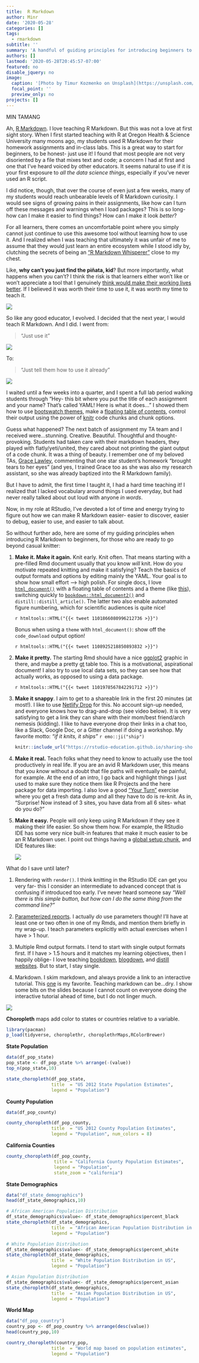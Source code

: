 ```yaml
---
title:  R Markdown
author: Minr
date: '2020-05-28'
categories: []
tags:
  - rmarkdown
subtitle: ''
summary: 'A handful of guiding principles for introducing beginners to the R Markdown family of packages.'
authors: []
lastmod: '2020-05-28T20:45:57-07:00'
featured: no
disable_jquery: no
image:
  caption: '[Photo by Timur Kozmenko on Unsplash](https://unsplash.com/photos/7gGvtQ8U4BU)'
  focal_point: ''
  preview_only: no
projects: []
---
```


MIN TAMANG

Ah, [R Markdown](https://rmarkdown.rstudio.com/). I love teaching R Markdown. But this was not a love at first sight story. When I first started teaching with R at Oregon Health & Science University many moons ago, my students used R Markdown for their homework assignments and in-class labs. This is a great way to start for beginners, to be honest- just use it! I found that most people are not very disoriented by a file that mixes text and code; a concern I had at first and one that I've heard voiced by other educators. It seems natural to use if it is your first exposure to *all the data science things*, especially if you've never used an R script.

I did notice, though, that over the course of even just a few weeks, many of my students would reach unbearable levels of R Markdown curiosity. I would see signs of growing pains in their assignments, like how can I turn off these messages and warnings when I load packages? This is so long- how can I make it easier to find things? How can I make it look *better*?

For all learners, there comes an uncomfortable point where you simply cannot just continue to use this awesome tool without learning how to use it. And I realized when I was teaching that ultimately it was unfair of me to assume that they would just learn an entire ecosystem while I stood idly by, clutching the secrets of being an ["R Markdown Whisperer"](https://twitter.com/sharlagelfand/status/1114264529477799937?s=20) close to my chest.

Like, **why can't you just find the piñata, kid**? But more importantly, what happens when you can't? I think the risk is that learners either won't like or won't appreciate a tool that I genuinely [think would make their working lives better](https://community.rstudio.com/t/convince-me-to-start-using-r-markdown/1636/7). If I believed it was worth their time to use it, it was worth my time to teach it.

![](https://media.giphy.com/media/xFcFJAryrhO6s/giphy.gif)

So like any good educator, I evolved. I decided that the next year, I would teach R Markdown. And I did. I went from:

> "Just use it"

![](https://media.giphy.com/media/pHiWkDofYnRv2/giphy.gif)

To:

> "Just tell them how to use it already"

![](https://media.giphy.com/media/3o7TKvFKwclJQDY30A/giphy.gif)

I waited until a few weeks into a quarter, and I spent a full lab period walking students through "Hey- this bit where you put the title of each assignment and your name? That's called YAML! Here is what it does..." I showed them how to use [bootswatch themes](https://bookdown.org/yihui/rmarkdown/html-document.html#appearance-and-style), make a [floating table of contents](https://bookdown.org/yihui/rmarkdown/html-document.html#table-of-contents), control their output using the power of [knitr](https://bookdown.org/yihui/rmarkdown/r-code.html) code chunks and chunk options.

Guess what happened? The next batch of assignment my TA team and I received were...stunning. Creative. Beautiful. Thoughtful and thought-provoking. Students had taken care with their markdown headers, they played with flatly/yeti/united, they cared about not printing the giant output of a code chunk. It was a thing of beauty. I remember one of my beloved TAs, [Grace Lawley](https://grace.rbind.io/), commenting that one star student's homework "brought tears to her eyes" (and yes, I trained Grace too as she was also my research assistant, so she was already baptized into the R Markdown family).

But I have to admit, the first time I taught it, I had a hard time teaching it! I realized that I lacked vocabulary around things I used everyday, but had never really talked about out loud with anyone *in words*.

Now, in my role at RStudio, I've devoted a lot of time and energy trying to figure out how we can make R Markdown easier- easier to discover, easier to debug, easier to use, and easier to talk about.

So without further ado, here are some of my guiding principles when introducing R Markdown to beginners, for those who are ready to go beyond casual knitter:

1.  **Make it. Make it again.** Knit early. Knit often. That means starting with a pre-filled Rmd document usually that you know *will* knit. How do you motivate repeated knitting and make it satisfying? Teach the basics of output formats and options by editing mainly the YAML. Your goal is to show how small effort --\> high polish. For single docs, I love [`html_document()`](https://bookdown.org/yihui/rmarkdown/html-document.html) with a floating table of contents and a theme (like [this](https://rstudio-education.github.io/sharing-short-notice/#24)), switching quickly to [`bookdown::html_document2()`](https://bookdown.org/yihui/rmarkdown/bookdown-output.html#a-single-document) and `distill::distill_article()`. The latter two also enable automated figure numbering, which for scientific audiences is quite nice!

    `r htmltools::HTML("{{< tweet 1101866080996212736 >}}")`
    
    Bonus when using a `theme` with `html_document()`: show off the `code_download` output option!

     `r htmltools::HTML("{{< tweet 1108925218850893832 >}}")`   

2.  **Make it pretty.** The starting Rmd should have a nice [ggplot2](https://ggplot2.tidyverse.org/) graphic in there, and maybe a pretty [gt](https://gt.rstudio.com/) table too. This is a motivational, aspirational document! I also try to use local data sets, so they can see how that actually works, as opposed to using a data package. 

    `r htmltools::HTML("{{< tweet 1101978567842291712 >}}")`

3.  **Make it snappy**. I aim to get to a shareable link in the first 20 minutes (at most!). I like to use [Netlify Drop](https://app.netlify.com/drop) for this. No account sign-up needed, and everyone knows how to drag-and-drop (see video below). It is very satisfying to get a link they can share with their mom/best friend/arch nemesis (kidding). I like to have everyone drop their links in a chat too, like a Slack, Google Doc, or a Gitter channel if doing a workshop. My favorite motto: *"if it knits, it ships"* `r emo::ji("ship")`

    ```r
    knitr::include_url("https://rstudio-education.github.io/sharing-short-notice/images/single-doc-dnd.mp4")
    ```

4.  **Make it real.** Teach folks what they need to know to actually use the tool productively in real life. If you are an avid R Markdown user, this means that you *know* without a doubt that file paths will eventually be painful, for example. At the end of an intro, I go back and highlight things I just used to make sure they notice them like R Projects and the here package for data importing. I also love a good ["Your Turn"](https://rmd4medicine.netlify.app/slides/01-rmd-anatomy.html#77) exercise where you get a fresh data dump and all they have to do is re-knit. As in, "Surprise! Now instead of 3 sites, you have data from all 6 sites- what do you do?"

5. **Make it easy.** People will only keep using R Markdown if they see it making their life easier. So show them how. For example, the RStudio IDE has some very nice built-in features that make it much easier to be an R Markdown user. I point out things having a [global setup chunk](https://apreshill.github.io/rmd4cdc/#112), and IDE features like:

    ![](https://rmd4medicine.netlify.app/slides/images/rmd-nav.png)

What do I save until later?

1.  Rendering with `render()`. I think knitting in the RStudio IDE can get you very far- this I consider an intermediate to advanced concept that is confusing if introduced too early. I've never heard someone say *"Well there is this simple button, but how can I do the same thing from the command line?"*

2.  [Parameterized reports](https://bookdown.org/yihui/rmarkdown/parameterized-reports.html). I actually *do* use parameters though! I'll have at least one or two often in one of my Rmds, and mention them briefly in my wrap-up. I teach parameters explicitly with actual exercises when I have \> 1 hour.

3.  Multiple Rmd output formats. I tend to start with single output formats first. If I have > 1.5 hours and it matches my learning objectives, then I happily oblige- I love teaching [bookdown](https://bookdown.org/yihui/rmarkdown/books.html), [blogdown](https://bookdown.org/yihui/rmarkdown/websites.html), and [distill websites](https://rstudio.github.io/distill/website.html). But to start, I stay single.

4.  Markdown. I skim markdown, and always provide a link to an interactive tutorial. This [one](https://commonmark.org/help/tutorial/) is my favorite. Teaching markdown can be...dry. I show some bits on the slides because I cannot count on everyone doing the interactive tutorial ahead of time, but I do not linger much.

  ![](https://media.giphy.com/media/U7Uxq9Lyz02oStvUIE/giphy.gif)




**Choropleth** maps add color to states or countries relative to a variable.
```r
library(pacman)
p_load(tidyverse, choroplethr, choroplethrMaps,RColorBrewer)
```

**State Population**
```r
data(df_pop_state)
pop_state <- df_pop_state %>% arrange(-(value))
top_n(pop_state,10)
```

```r
state_choropleth(df_pop_state, 
                 title  = "US 2012 State Population Estimates", 
                 legend = "Population")
```





**County Population**
```r
data(df_pop_county)
```


```r
county_choropleth(df_pop_county,
                 title  = "US 2012 County Population Estimates", 
                 legend = "Population", num_colors = 8)
```


**California Counties**
```r
county_choropleth(df_pop_county, 
                  title = "California County Population Estimates", 
                  legend = "Population",
                  state_zoom = "california")
```


**State Demographics**
```r
data("df_state_demographics")
head(df_state_demographics,10)
```


```r
# African American Population Distribution
df_state_demographics$value<- df_state_demographics$percent_black
state_choropleth(df_state_demographics, 
                 title  = "African American Population Distribution in US", 
                 legend = "Population")
```



```r
# White Population Distribution
df_state_demographics$value<- df_state_demographics$percent_white
state_choropleth(df_state_demographics, 
                 title  = "White Population Distribution in US", 
                 legend = "Population")
```



```r
# Asian Population Distribution
df_state_demographics$value<- df_state_demographics$percent_asian
state_choropleth(df_state_demographics, 
                 title  = "Asian Population Distribution in US", 
                 legend = "Population")
```


**World Map**
```r
data("df_pop_country")
country_pop <- df_pop_country %>% arrange(desc(value))
head(country_pop,10)

```

```r
country_choropleth(country_pop, 
                 title  = "World map based on population estimates", 
                 legend = "Population")
```
